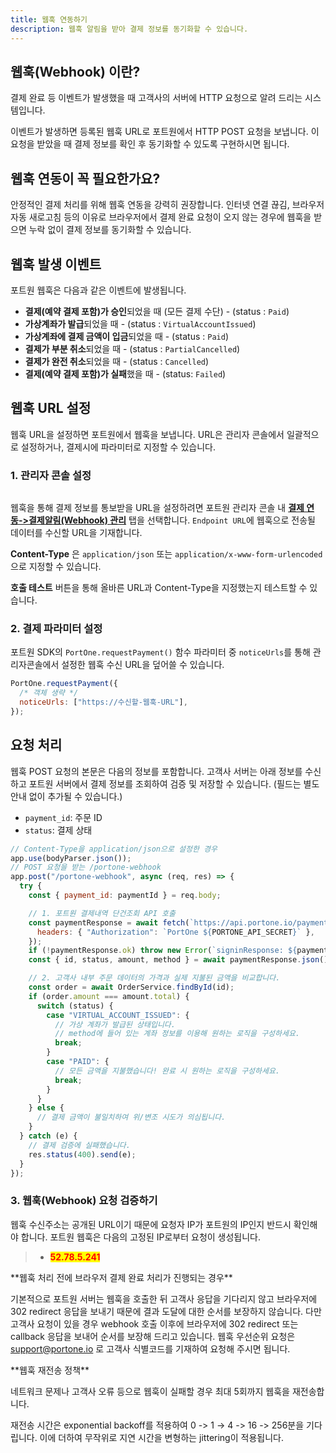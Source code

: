 ```yaml
---
title: 웹훅 연동하기
description: 웹훅 알림을 받아 결제 정보를 동기화할 수 있습니다.
---
```



## 웹훅(Webhook) 이란?

결제 완료 등 이벤트가 발생했을 때 고객사의 서버에 HTTP 요청으로 알려 드리는 시스템입니다.

이벤트가 발생하면 등록된 웹훅 URL로 포트원에서 HTTP POST 요청을 보냅니다. 이 요청을 받았을 때 결제 정보를 확인 후 동기화할 수 있도록 구현하시면 됩니다.

## **웹훅 연동이 꼭 필요한가요?**

안정적인 결제 처리를 위해 웹훅 연동을 강력히 권장합니다. 인터넷 연결 끊김, 브라우저 자동 새로고침 등의 이유로 브라우저에서 결제 완료 요청이 오지 않는 경우에 웹훅을 받으면 누락 없이 결제 정보를 동기화할 수 있습니다.

## 웹훅 발생 이벤트

포트원 웹훅은 다음과 같은 이벤트에 발생됩니다.

* **결제(예약 결제 포함)가 승인**되었을 때 (모든 결제 수단) - (status : `Paid`)
* **가상계좌가 발급**되었을 때 - (status : `VirtualAccountIssued`)
* **가상계좌에 결제 금액이 입금**되었을 때 - (status : `Paid`)
* **결제가 부분 취소**되었을 때 - (status : `PartialCancelled`)
* **결제가 완전 취소**되었을 때 - (status : `Cancelled`)
* **결제(예약 결제 포함)가 실패**했을 때 - (status: `Failed`)

## 웹훅 URL 설정

웹훅 URL을 설정하면 포트원에서 웹훅을 보냅니다. URL은 관리자 콘솔에서 일괄적으로 설정하거나, 결제시에 파라미터로 지정할 수 있습니다.

### 1. 관리자 콘솔 설정

<figure><img src="https://openapi-documentation-poc.vercel.app/_next/image?url=%2F_next%2Fstatic%2Fmedia%2Fv2-user-guide-admin-console-webhook.fb35a882.png&#x26;w=3840&#x26;q=100" alt=""/><figcaption></figcaption></figure>

웹훅을 통해 결제 정보를 통보받을 URL을 설정하려면 포트원 관리자 콘솔 내 [**결제 연동->결제알림(Webhook) 관리**](https://admin.portone.io/integration?tab=webhook) 탭을 선택합니다. `Endpoint URL`에 웹훅으로 전송될 데이터를 수신할 URL을 기재합니다.

**Content-Type** 은 `application/json` 또는 `application/x-www-form-urlencoded`으로 지정할 수 있습니다.

**호출 테스트** 버튼을 통해 올바른 URL과 Content-Type을 지정했는지 테스트할 수 있습니다.

### 2. 결제 파라미터 설정

포트원 SDK의 `PortOne.requestPayment()` 함수 파라미터 중 `noticeUrls`를 통해 관리자콘솔에서 설정한 웹훅 수신 URL을 덮어쓸 수 있습니다.

```javascript
PortOne.requestPayment({
  /* 객체 생략 */
  noticeUrls: ["https://수신할-웹훅-URL"],
});
```

## 요청 처리

웹훅 POST 요청의 본문은 다음의 정보를 포함합니다. 고객사 서버는 아래 정보를 수신하고 포트원 서버에서 결제 정보를 조회하여 검증 및 저장할 수 있습니다. (필드는 별도 안내 없이 추가될 수 있습니다.)

* `payment_id`: 주문 ID
* `status`: 결제 상태

```javascript title="Express"
// Content-Type을 application/json으로 설정한 경우
app.use(bodyParser.json());
// POST 요청을 받는 /portone-webhook
app.post("/portone-webhook", async (req, res) => {
  try {
    const { payment_id: paymentId } = req.body;

    // 1. 포트원 결제내역 단건조회 API 호출
    const paymentResponse = await fetch(`https://api.portone.io/payments/${encodeURIComponent(paymentId)}`, {
      headers: { "Authorization": `PortOne ${PORTONE_API_SECRET}` },
    });
    if (!paymentResponse.ok) throw new Error(`signinResponse: ${paymentResponse.statusText}`);
    const { id, status, amount, method } = await paymentResponse.json();

    // 2. 고객사 내부 주문 데이터의 가격과 실제 지불된 금액을 비교합니다.
    const order = await OrderService.findById(id);
    if (order.amount === amount.total) {
      switch (status) {
        case "VIRTUAL_ACCOUNT_ISSUED": {
          // 가상 계좌가 발급된 상태입니다.
          // method에 들어 있는 계좌 정보를 이용해 원하는 로직을 구성하세요.
          break;
        }
        case "PAID": {
          // 모든 금액을 지불했습니다! 완료 시 원하는 로직을 구성하세요.
          break;
        }
      }
    } else {
      // 결제 금액이 불일치하여 위/변조 시도가 의심됩니다.
    }
  } catch (e) {
    // 결제 검증에 실패했습니다.
    res.status(400).send(e);
  }
});
```

### 3. 웹훅(Webhook) 요청 검증하기

웹훅 수신주소는 공개된 URL이기 때문에 요청자 IP가 포트원의 IP인지 반드시 확인해야 합니다. 포트원 웹훅은 다음의 고정된 IP로부터 요청이 생성됩니다.

> - <mark style="color:red;">**52.78.5.241**</mark>


<Hint style="info">
**웹훅 처리 전에 브라우저 결제 완료 처리가 진행되는 경우**

기본적으로 포트원 서버는 웹훅을 호출한 뒤 고객사 응답을 기다리지 않고 브라우저에 302 redirect 응답을 보내기 때문에 결과 도달에 대한 순서를 보장하지 않습니다. 다만 고객사 요청이 있을 경우 webhook 호출 이후에 브라우저에 302 redirect 또는 callback 응답을 보내어 순서를 보장해 드리고 있습니다. 웹훅 우선순위 요청은 [support@portone.io](mailto:support@portone.io) 로 고객사 식별코드를 기재하여 요청해 주시면 됩니다.

</Hint>

<Hint style="info">
**웹훅 재전송 정책**

네트워크 문제나 고객사 오류 등으로 웹훅이 실패할 경우 최대 5회까지 웹훅을 재전송합니다.

재전송 시간은 exponential backoff를 적용하여 0 -> 1 → 4 -> 16 -> 256분을 기다립니다. 이에 더하여 무작위로 지연 시간을 변형하는 jittering이 적용됩니다.

</Hint>
